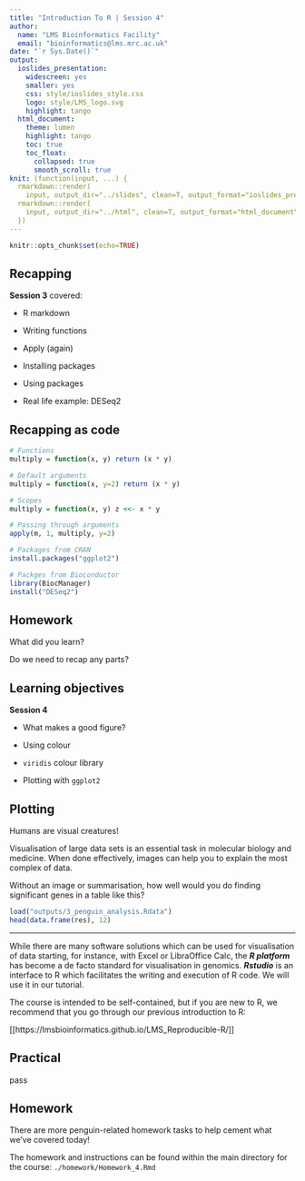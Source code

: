 ```yaml
---
title: "Introduction To R | Session 4"
author:
  name: "LMS Bioinformatics Facility"
  email: "bioinformatics@lms.mrc.ac.uk"
date: "`r Sys.Date()`"
output:
  ioslides_presentation:
    widescreen: yes
    smaller: yes
    css: style/ioslides_style.css
    logo: style/LMS_logo.svg
    highlight: tango
  html_document:
    theme: lumen
    highlight: tango
    toc: true
    toc_float:
      collapsed: true
      smooth_scroll: true
knit: (function(input, ...) {
  rmarkdown::render(
    input, output_dir="../slides", clean=T, output_format="ioslides_presentation"); 
  rmarkdown::render(
    input, output_dir="../html", clean=T, output_format="html_document")
  })
---
```


```r
knitr::opts_chunk$set(echo=TRUE)
```

## Recapping

**Session 3** covered:

- R markdown

- Writing functions

- Apply (again)

- Installing packages

- Using packages

- Real life example: DESeq2

## Recapping as code

```r
# Functions
multiply = function(x, y) return (x * y)

# Default arguments
multiply = function(x, y=2) return (x * y)

# Scopes
multiply = function(x, y) z <<- x * y

# Passing through arguments
apply(m, 1, multiply, y=2)

# Packages from CRAN
install.packages("ggplot2")

# Packges from Bioconductor
library(BiocManager)
install("DESeq2")
```

## Homework {data-background=#FDEBD0}

What did you learn?

Do we need to recap any parts?

## Learning objectives

**Session 4**
  
- What makes a good figure?
  
- Using colour
  
- `viridis` colour library
  
- Plotting with `ggplot2`

## Plotting

Humans are visual creatures!

Visualisation of large data sets is an essential task in molecular biology and medicine. When done effectively, images can help you to explain the most complex of data.

Without an image or summarisation, how well would you do finding significant genes in a table like this?

```r
load("outputs/3_penguin_analysis.Rdata")
head(data.frame(res), 12)
```

---


While there are many software solutions which can be used for visualisation of data starting, for instance, with Excel or LibraOffice Calc, the ***R platform*** has become a de facto standard for visualisation in genomics. ***Rstudio*** is an interface to R which facilitates the writing and execution of R code. We will use it in our tutorial. 

The course is intended to be self-contained, but if you are new to R, we recommend that you go through our previous introduction to R:

[[https://lmsbioinformatics.github.io/LMS_Reproducible-R/]]





## Practical {data-background=#D6EAF8}

pass


## Homework {data-background=#FDEBD0}

There are more penguin-related homework tasks to help cement what we've covered today!

The homework and instructions can be found within the main directory for the course: `./homework/Homework_4.Rmd`
